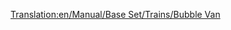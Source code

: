 [[Translation:en/Manual/Base Set/Trains/Bubble Van]]
{{nl/Manual/Base Set/Trains/Wagons|Naam=Bellenwagon
|Afbeelding=[[File:en/Manual/Base Set/Trains/Bubblevan.png]]
|NormaalKosten=£1,113 ($2,226)
|NormaalGewicht=21 / 22 t
|NormaalCapaciteit=20 bellen
|MonoKosten="
|MonoGewicht="
|MonoCapaciteit=25 bellen
|MagKosten="
|MagGewicht="
|MagCapaciteit=27 bellen
|Omschrijving=Een kooi-achtige wagon dat gebruikt word voor het transporteren van bellen in speelgoedland. Hoe de bellen geladen of gelost worden zonder deze bellen te laten ontploffen is tot op heden onbekend.
}}